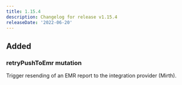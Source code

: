 ```yaml
---
title: 1.15.4
description: Changelog for release v1.15.4
releaseDate: '2022-06-20'
---
```


## Added

### retryPushToEmr mutation

Trigger resending of an EMR report to the integration provider (Mirth).
